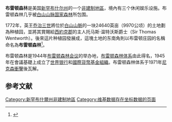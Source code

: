 {{NoteTA
| G1 = USState
| G2 = PP
| 1 = zh-cn:布雷顿; zh-sg:布雷顿; zh-tw:布列敦; zh-hk:布雷頓;
| 2 = zh-cn:布雷顿森林体系; zh-sg:布雷顿森林体系; zh-hk:布雷頓森林體系; zh-tw:布列敦森林制度;
}}

{{Infobox settlement
|official_name = 布雷頓森林
|settlement_type = [[非建制地區|非建制地區]]
|nickname = 
|motto =
<!-- Images -->
|image_skyline = Mtwashingtonresort.JPG
|imagesize = 
|image_caption = 
|image_flag = 
|image_seal =
<!-- Location -->
|subdivision_type = [[世界政區索引|世界政區索引]]
|subdivision_name = 美國
|subdivision_type1 = [[美国州份|美国州份]]
|subdivision_name1 = [[新罕布什尔州|新罕布什尔州]]
|subdivision_type2 = [[新罕布什尔州县级行政区列表|新罕布什尔州县级行政区]]
|subdivision_name2 = [[库斯县_(新罕布什尔州)|库斯县]]
|subdivision_type3 = {{link-en|新罕布什尔州市鎮列表|List of cities and towns in New Hampshire|新罕布什尔州市鎮}}
|subdivision_name3 = {{link-en|卡罗尔镇|Carroll, New Hampshire}}
<!-- Government -->
|government_footnotes = 
|government_type = 
|leader_title = 
|leader_name = 
|leader_title1 = 
|leader_name1 = 
|established_title = 
|established_date =
<!-- Area -->
|unit_pref  =  
|area_footnotes = 
|area_magnitude = 
|area_total_km2 = 
|area_land_km2 = 
|area_water_km2 = 
|area_total_sq_mi = 
|area_land_sq_mi = 
|area_water_sq_mi =
<!-- Population -->
|population_as_of = 
|population_footnotes = 
|population_total = 
|population_density_km2 = 
|population_density_sq_mi =
<!-- General information -->
|timezone = [[北美东部时区|北美东部时区]]
|utc_offset = -5
|timezone_DST = EDT
|utc_offset_DST = -4
|elevation_footnotes = 
|elevation_m = 
|elevation_ft = 1631
|coordinates      = {{coord|44|15|29|N|71|26|28|W|region:US-NH|display=inline,title}}
|postal_code_type = [[美國郵區編號|美國郵區編號]]
|postal_code = 03575
|blank1_name =
|blank1_info = 
|website = 
|footnotes = 
}}
'''布雷顿森林'''是美国[[新罕布什尔州|新罕布什尔州]]{{link-en|卡罗尔镇|Carroll, New Hampshire}}的一个[[非建制地區|非建制地區]]，境內有三个休闲娱乐设施。布雷顿森林几乎被[[白山山脉国家森林|白山山脉国家森林]]所包围。

1772年，英王[[乔治三世|乔治三世]]將位於[[白山山脈_(新罕布夏州)|白山山脈]]的一块24640英亩（9970公顷）的土地劃為种植园，並將其賞賜給[[西約克郡|西約克郡]]{{en-link|布雷顿庄园|Bretton Hall, West Yorkshire}}的主人托马斯·温特沃斯爵士（Sir Thomas Wentworth）。後來這片种植园發展成{{link-en|卡罗尔镇|Carroll, New Hampshire}}，這塊土地的东南角則以布雷顿庄园的名稱命名為'''布雷顿森林'''<ref>{{Cite book|url=https://books.google.com/books?id=gZJ4AAAAMAAJ&lpg=PA82|publisher=Harvard University Press|date=1921|isbn=978-0-598-41129-7|language=en|first=Lawrence Shaw|last=Mayo|title=John Wentworth, Governor of New Hampshire: 1767-1775|pages=82|access-date=2021-01-08|archive-date=2022-03-08|archive-url=https://web.archive.org/web/20220308055955/https://books.google.com/books?id=gZJ4AAAAMAAJ&lpg=PA82|dead-url=no}}</ref>。

布雷顿森林是1944年[[布雷顿森林会议|布雷顿森林会议]]的举办地，[[布雷顿森林体系|布雷顿森林体系]]由此得名，1945年在會議基礎上成立了[[世界银行|世界银行]]和[[國際貨幣基金組織|國際貨幣基金組織]]。布雷顿森林体系于1971年[[尼克森衝擊|尼克森衝擊]]後瓦解。

==参考文献==
{{reflist}}

[[Category:新罕布什爾州非建制地區|Category:新罕布什爾州非建制地區]]
[[Category:维基数据存在坐标数据的页面|Category:维基数据存在坐标数据的页面]]